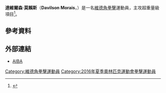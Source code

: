 {{Infobox boxer
|name        = 達維爾森·莫賴斯<br />''Davilson Morais''
|image       = 
|image_size  = 
|realname    = Davilson Dos Santos Morais
|nickname    = 
|weight      = 超重量級
|height      = 
|reach       = 
|nationality = {{CPV}}
|birth_date  = 
|birth_place = [[維德角|維德角]]
|style       = 
|total       = 
|wins        = 
|losses      = 
|draws       = 
|no contests = 
|KO          = 
|medaltemplates =
{{MedalSport|男子[[拳擊|拳擊]]}}
{{MedalCountry|{{CPV}}}}
|show-medals =
}}
'''達維爾森·莫賴斯'''（'''Davilson Morais'''，{{bd|1989年|2月3日|catIdx=Morais, Davilson}}）是一名[[維德角|維德角]][[拳擊|拳擊]]運動員，主攻超重量級項目<ref>{{cite web |url=http://www.aiba.org/davilson-morais-91-kg |title=DAVILSON MORAIS |publisher=AIBA |date=2016-05-05 |accessdate=2016-05-05 }}{{dead link|date=2018年4月 |bot=InternetArchiveBot |fix-attempted=yes }}</ref>。

== 參考資料 ==
{{Reflist}}

== 外部連結 ==
* [http://www.aiba.org/davilson-morais-91-kg AIBA]{{dead link|date=2018年4月 |bot=InternetArchiveBot |fix-attempted=yes }}

{{CapeVerde-stub}}

{{DEFAULTSORT:Morais, Davilson}}
[[Category:維德角拳擊運動員|Category:維德角拳擊運動員]]
[[Category:2016年夏季奧林匹克運動會拳擊運動員|Category:2016年夏季奧林匹克運動會拳擊運動員]]